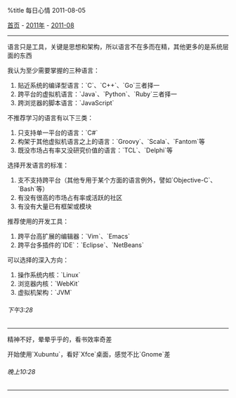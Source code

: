 %title 每日心情 2011-08-05

[[../../../index|首页]] - [[../index|2011年]] - [[index|2011-08]]
----
语言只是工具，关键是思想和架构，所以语言不在多而在精，其他更多的是系统层面的东西

我认为至少需要掌握的三种语言：

# 贴近系统的编译型语言：`C`、`C++`、`Go`三者择一
# 跨平台的虚拟机语言：`Java`、`Python`、`Ruby`三者择一
# 跨浏览器的脚本语言：`JavaScript`

不推荐学习的语言有以下三类：

# 只支持单一平台的语言：`C#`
# 构架于其他虚拟机语言之上的语言：`Groovy`、`Scala`、`Fantom`等
# 既没市场占有率又没研究价值的语言：`TCL`、`Delphi`等

选择开发语言的标准：

# 支不支持跨平台（其他专用于某个方面的语言例外，譬如`Objective-C`、`Bash`等）
# 有没有很高的市场占有率或活跃的社区
# 有没有大量已有框架或模块

推荐使用的开发工具：

# 跨平台高扩展的编辑器：`Vim`、`Emacs`
# 跨平台多插件的`IDE`：`Eclipse`、`NetBeans`

可以选择的深入方向：

# 操作系统内核：`Linux`
# 浏览器内核：`WebKit`
# 虚拟机架构：`JVM`
======下午3:28======
----
精神不好，晕晕乎乎的，看书效率奇差

开始使用`Xubuntu`，看好`Xfce`桌面，感觉不比`Gnome`差
======晚上10:28======
----
